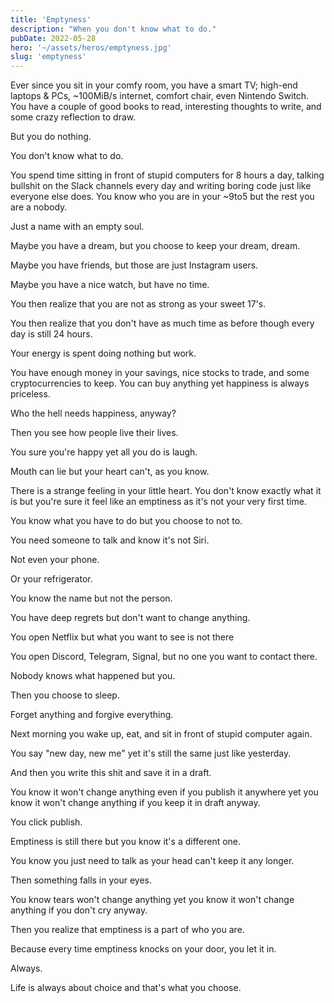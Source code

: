 ```yaml
---
title: 'Emptyness'
description: "When you don't know what to do."
pubDate: 2022-05-28
hero: '~/assets/heros/emptyness.jpg'
slug: 'emptyness'
---
```


Ever since you sit in your comfy room, you have a smart TV; high-end laptops & PCs, ~100MiB/s internet, comfort chair, even Nintendo Switch. You have a couple of good books to read, interesting thoughts to write, and some crazy reflection to draw.

But you do nothing.

You don't know what to do.

You spend time sitting in front of stupid computers for 8 hours a day, talking bullshit on the Slack channels every day and writing boring code just like everyone else does. You know who you are in your ~9to5 but the rest you are a nobody.

Just a name with an empty soul.

Maybe you have a dream, but you choose to keep your dream, dream.

Maybe you have friends, but those are just Instagram users.

Maybe you have a nice watch, but have no time.

You then realize that you are not as strong as your sweet 17's.

You then realize that you don't have as much time as before though every day is still 24 hours.

Your energy is spent doing nothing but work.

You have enough money in your savings, nice stocks to trade, and some cryptocurrencies to keep. You can buy anything yet happiness is always priceless.

Who the hell needs happiness, anyway?

Then you see how people live their lives.

You sure you're happy yet all you do is laugh.

Mouth can lie but your heart can't, as you know.

There is a strange feeling in your little heart. You don't know exactly what it is but you're sure it feel like an emptiness as it's not your very first time.

You know what you have to do but you choose to not to.

You need someone to talk and know it's not Siri.

Not even your phone.

Or your refrigerator.

You know the name but not the person.

You have deep regrets but don't want to change anything.

You open Netflix but what you want to see is not there

You open Discord, Telegram, Signal, but no one you want to contact there.

Nobody knows what happened but you.

Then you choose to sleep.

Forget anything and forgive everything.

Next morning you wake up, eat, and sit in front of stupid computer again.

You say "new day, new me" yet it's still the same just like yesterday.

And then you write this shit and save it in a draft.

You know it won't change anything even if you publish it anywhere yet you know it won't change anything if you keep it in draft anyway.

You click publish.

Emptiness is still there but you know it's a different one.

You know you just need to talk as your head can't keep it any longer.

Then something falls in your eyes.

You know tears won't change anything yet you know it won't change anything if you don't cry anyway.

Then you realize that emptiness is a part of who you are.

Because every time emptiness knocks on your door, you let it in.

Always.

Life is always about choice and that's what you choose.
